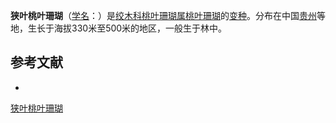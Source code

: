 {{Infraspeciesbox
| name = 狭叶桃叶珊瑚
| status = 
| status_system = 
| image =
| species link = 桃叶珊瑚
| varietas = angusta
| genus = Aucuba
| species = chinensis
| authority = Wang
}}

'''狭叶桃叶珊瑚'''（[[学名|学名]]：{{lang|la|''Aucuba chinensis'' var. ''angusta''}}）是[[绞木科|绞木科]][[桃叶珊瑚属|桃叶珊瑚属]][[桃叶珊瑚|桃叶珊瑚]]的[[变种|变种]]。分布在中国[[贵州|贵州]]等地，生长于海拔330米至500米的地区，一般生于林中。

== 参考文献 ==
<div class="references-small">
* {{cite web| url =http://www.bioinfo.cn/db05/KmzwSpecies.php?action=view&id=29780| title =狭叶桃叶珊瑚（变种）| work =《中国高等植物数据库全库》| publisher =中国科学院微生物研究所| author =昆明植物研究所| accessdate =2009-02-26| deadurl =yes| archiveurl =https://web.archive.org/web/20160305002916/http://www.bioinfo.cn/db05/KmzwSpecies.php?action=view&id=29780| archivedate =2016-03-05}}
</div>
{{Taxonbar|from=Q18231045}}

[[Category:桃叶珊瑚属|狭叶桃叶珊瑚]]


{{植物小作品}}